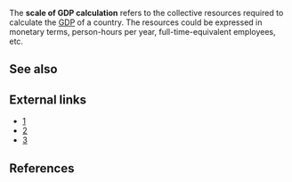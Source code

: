 The '''scale of GDP calculation''' refers to the collective resources required to calculate the [[GDP]] of a country. The resources could be expressed in monetary terms, person-hours per year, full-time-equivalent employees, etc.

==See also==

==External links==

* [https://www.quora.com/unanswered/How-many-person-hours-worldwide-are-spent-each-year-on-national-accounts-calculations]
* [https://www.quora.com/unanswered/How-many-person-hours-are-spent-every-year-estimating-the-French-GDP]
* [https://www.quora.com/How-many-human-hours-are-spent-every-year-estimating-US-GDP]

==References==
